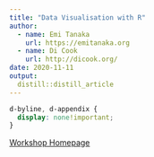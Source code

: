 ```yaml
---
title: "Data Visualisation with R"
author:
  - name: Emi Tanaka
    url: https://emitanaka.org
  - name: Di Cook
    url: http://dicook.org/
date: 2020-11-11
output:
  distill::distill_article
---
```


```css
d-byline, d-appendix {
  display: none!important; 
}
```

<i class="fas fa-link"></i> [Workshop Homepage](https://emitanaka.org/datavis-workshop-ssavic/)